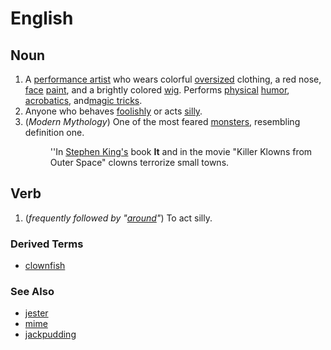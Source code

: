=English=

==Noun==

# A [[performance artist]] who wears colorful [[oversized]] clothing, a red nose, [[face]] [[paint]], and a brightly colored [[wig]].  Performs [[physical]] [[humor]], [[acrobatic]]s, and[[magic trick]]s.
# Anyone who behaves [[foolishly]] or acts [[silly]].
# (''Modern Mythology'') One of the most feared [[monster]]s, resembling definition one. 
#:''In [[w:Stephen King|Stephen King's]] book '''It''' and in the movie "Killer Klowns from Outer Space" clowns terrorize small towns.

==Verb==

# (''frequently followed by "[[around]]"'') To act silly.


===Derived Terms===

*[[clownfish]]

===See Also===
*[[jester]]
*[[mime]]
*[[jackpudding]]